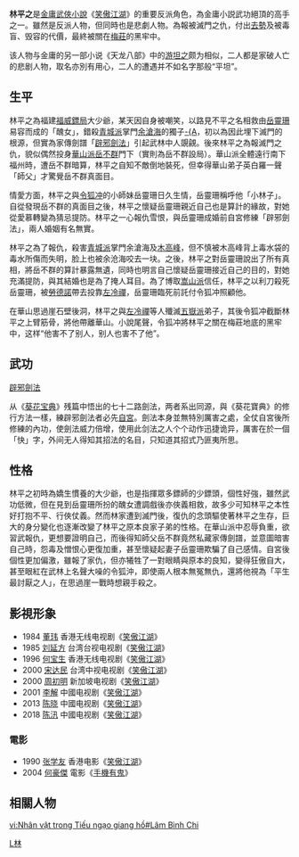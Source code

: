 {{noteTA
|1=zh-hans:令狐冲;zh-hant:令狐冲;
}}
{{金庸人物
|称呼=林少鏢頭
|姓名=林平之
|绰号=小林子
|小说=[[笑傲江湖|笑傲江湖]]
|门派=[[華山派|華山派]]<br>福威鏢局少鏢頭
|头衔=
|师父=[[林震南|林震南]](父親)<br>[[岳不群|岳不群]]
|徒弟=
|血缘=[[林遠圖|林遠圖]] (曾祖父)<br>林仲雄 (祖父)<br>[[王元霸|王元霸]] (外祖父)<br>[[林震南|林震南]] (父)<br>[[王夫人_(笑傲江湖)|王夫人]] (外祖母)<br>[[岳靈珊|岳靈珊]] (妻)<br>[[岳不群|岳不群]] (岳父)<br>[[寧中則|寧中則]] (岳母)
|内功=
|轻功=
|武功=[[翻天掌|翻天掌]]<br>[[華山劍法|華山劍法]]<br>[[辟邪劍法|辟邪劍法]]
|兵器=[[劍|劍]]
}}
'''林平之'''是[[金庸|金庸]][[武俠小說|武俠小說]]《[[笑傲江湖|笑傲江湖]]》的重要反派角色，為金庸小説武功絕頂的高手之一。雖然是反派人物，但同時也是悲劇人物。為報被滅門之仇，付出[[去勢|去勢]]及被毒盲、毁容的代價，最終被關在[[梅莊|梅莊]]的黑牢中。

该人物与金庸的另一部小说《天龙八部》中的[[游坦之|游坦之]]颇为相似，二人都是家破人亡的悲剧人物，取名亦別有用心，二人的遭遇并不如名字那般“平坦”。

==生平==
林平之為福建[[福威鏢局|福威鏢局]]大少爺，某天因自身被嘲笑，以路見不平之名相救由[[岳靈珊|岳靈珊]]易容而成的「醜女」，錯殺[[青城派|青城派]]掌門[[余滄海|余滄海]]的獨子[[余人彥|-{A]]，初以為因此埋下滅門的根源，但實為家傳劍譜「[[辟邪劍法|辟邪劍法]]」引起武林中人覬覦。後來林平之為報滅門之仇，貌似偶然投身[[華山派|華山派]][[岳不群|岳不群]]門下（實則為岳不群設局）。華山派全體遠行南下福州時，遭岳不群暗算，林平之自知不敵倒地裝死，但幸得華山弟子英白羅一聲「師父」才驚覺岳不群真面目。

情愛方面，林平之與[[令狐冲|令狐冲]]的小師妹岳靈珊日久生情，岳靈珊稱呼他「小林子」。自從發現岳不群的真面目之後，林平之懷疑岳靈珊親近自己也是算計的緣故，對她從愛慕轉變為猜忌提防。林平之一心報仇雪恨，與岳靈珊成婚前自宮修練「辟邪劍法」，兩人婚姻有名無實。

林平之為了報仇，殺害[[青城派|青城派]]掌門余滄海及[[木高峰|木高峰]]，但不慎被木高峰背上毒水袋的毒水所傷而失明，脸上也被余沧海咬去一块。之後，林平之對岳靈珊說出了所有真相，將岳不群的算計暴露無遺，同時也明言自己懷疑岳靈珊接近自己的目的，對她充滿提防，與其結婚也是為了掩人耳目。為了博取[[嵩山派|嵩山派]]信任，林平之以利刀殺死岳靈珊，被[[勞德諾|勞德諾]]帶去投靠[[左冷禪|左冷禪]]，岳靈珊臨死前託付令狐冲照顧他。

在華山思過崖石壁後洞，林平之與[[左冷禪|左冷禪]]等人殲滅[[五嶽派|五嶽派]]弟子，其後令狐冲截斷林平之上臂筋骨，將他帶離華山。小說尾聲，令狐冲將林平之關在梅莊地底的黑牢中，这样“他害不了别人，别人也害不了他”。

==武功==
;[[辟邪劍法|辟邪劍法]]
从《[[葵花宝典|葵花宝典]]》残篇中悟出的七十二路劍法，两者系出同源，與《葵花寶典》的修行方法一樣，練辟邪劍法者必先[[自宮|自宮]]。劍法本身並無特別厲害之處，全仗自宮後所修練的內功，使劍法威力倍增，使用此剑法之人个个动作迅捷诡异，厲害在於一個「快」字，外间无人得知其招法的名目，只知道其招式乃匪夷所思。

==性格==
林平之初時為嬌生慣養的大少爺，也是指揮眾多鏢師的少鏢頭，個性好強，雖然武功低微，但在見到岳靈珊所扮的醜女遭調戲後亦俠義相救，故多少可知林平之本性好打抱不平、行俠仗義。然而林家遭到滅門後，復仇的念頭驅使著林平之生存，巨大的身分變化也逐漸改變了林平之原本良家子弟的性格。在華山派中忍辱負重，欲習武報仇，更想要證明自己，而後得知師父岳不群竟然私藏家傳劍譜，並意圖暗害自己時，怨毒及憎恨心更復加重，甚至懷疑起妻子岳靈珊欺騙了自己感情。自宮後個性更加偏激，雖報了家仇，但亦犧牲了一對眼睛與原本的良知，變得狂傲自大，甚至眼紅在武林上名聲大噪的令狐沖，即使兩人根本無冤無仇，還將他視為「平生最討厭之人」，在思過崖一戰時想親手殺之。

== 影視形象 ==
*1984 [[董玮|董玮]] 香港无线电视剧《[[笑傲江湖_(1984年电视剧)|笑傲江湖]]》
*1985 [[刘延方|刘延方]] 台湾台视电视剧《[[笑傲江湖|笑傲江湖]]》
*1996 [[何宝生|何宝生]] 香港无线电视剧《[[笑傲江湖_(1996年电视剧)|笑傲江湖]]》   
*2000 [[宋达民|宋达民]] 台湾中视电视剧《[[笑傲江湖_(2000年台湾电视剧)|笑傲江湖]]》
*2000 [[周初明|周初明]] 新加坡电视剧《[[笑傲江湖_(2000年新加坡电视剧)|笑傲江湖]]》
*2001 [[李解|李解]] 中國电视剧《[[笑傲江湖_(2001年电视剧)|笑傲江湖]]》
*2013 [[陈晓|陈晓]] 中國电视剧《[[笑傲江湖_(2013年电视剧)|笑傲江湖]]》 
*2018 [[陈汛|陈汛]] 中國电视剧《[[笑傲江湖_(2018年电视剧)|笑傲江湖]]》

===電影===
*1990 [[张学友|张学友]] 香港电影《[[笑傲江湖_(1990年電影)|笑傲江湖]]》
*2004 [[何豪傑|何豪傑]] 電影《[[手機有鬼|手機有鬼]]》

==相關人物==
{{familytree/start}}
{{familytree | | | | | | | | | GRP | | | | | | GRF | GRP=[[林仲雄|林仲雄]] | GRF=[[王元霸|王元霸]]}} 
{{familytree | | | | | | | | | |!| | | |,|-|-|-|+|-|-|-|.| |}}
{{familytree | YBC |y| NJZ | | DAD |y| MOM | | WJC | | WBF | YBC=[[岳不群|岳不群]] | NJZ=[[寧中則|寧中則]] | DAD=[[林震南|林震南]] | MOM=[[王夫人_(笑傲江湖)|王夫人]] | WJC=[[王仲強|王仲強]] | WBF=[[王伯奮|王伯奮]]}}
{{familytree | | | |!| | | | | | | |!| | | |,|-|^|-|.| |}}
{{familytree | | | WIF |~|~|~|~|~| ME  | | WJJ | | WJB | WIF=[[岳靈珊|岳靈珊]] | ME='''林平之''' | WJJ=[[王家駿|王家駿]] | WJB=[[王家駒|王家駒]]}}
{{familytree/end}}

{{笑傲江湖}}
[[Category:笑傲江湖角色|L林]]

[[vi:Nhân_vật_trong_Tiếu_ngạo_giang_hồ#Lâm_Bình_Chi|vi:Nhân vật trong Tiếu ngạo giang hồ#Lâm Bình Chi]]